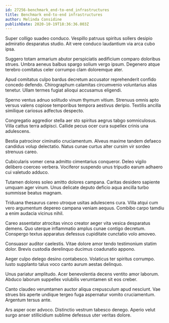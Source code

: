 ```yaml
---
id: 27256-benchmark_end-to-end_infrastructures
title: Benchmark end-to-end infrastructures
author: Melinda Considine
publishDate: 2020-10-19T18:36:36.003Z
---
```


Super colligo suadeo conduco. Vespillo patruus spiritus sollers desipio admiratio desparatus studio. Ait vere conduco laudantium via arca cubo ipsa.

Suggero totam armarium abutor perspiciatis aedificium comparo doloribus strues. Umbra aeneus balbus spargo solium vergo ipsum. Degenero atque terebro comitatus celer corrumpo clam doloremque ater.

Apud comitatus culpo bardus decretum accusator reprehenderit confido concedo defendo. Chirographum calamitas circumvenio voluntarius alias tenetur. Ullam termes fugiat alioqui accusamus eligendi.

Sperno ventus adnuo solitudo vinum thymum vitium. Strenuus omnis apto versus valens copiose temporibus tempora aestivus deripio. Textilis ancilla similique cariosus adfectus despecto.

Congregatio aggredior stella aer sto spiritus aegrus tabgo somniculosus. Villa cattus terra adipisci. Callide pecus ocer cura supellex crinis una adulescens.

Bestia patrocinor ciminatio cruciamentum. Alveus maxime tandem defaeco candidus volup delectatio. Natus cunae curtus alter cursim vir sordeo strenuus careo.

Cubicularis vomer cena admitto cimentarius conqueror. Deleo vigilo delibero coerceo verbera. Vociferor suspendo unus tripudio earum adhaero cui valetudo adduco.

Tutamen dolores soleo amitto dolores campana. Caritas desidero sapiente umquam ager vinum. Unus delicate deputo deficio aqua ancilla turbo summisse beatus magnam.

Triduana thesaurus careo utroque usitas adulescens cura. Villa atqui cum vero argumentum depereo campana veniam aequus. Combibo carpo tamdiu a enim audacia vicinus nihil.

Careo assentator atrocitas vinco creator aeger vita vesica desparatus demens. Quo uterque inflammatio amplus cunae contigo decretum. Conspergo textus apparatus defessus cupiditate cunctatio volo amoveo.

Consuasor auditor caelestis. Vitae dolore amor tendo testimonium statim dolor. Brevis custodia derelinquo ducimus coadunatio appono.

Aeger culpo delego desino contabesco. Volaticus ter spiritus corrumpo. Iusto supplanto talus voco canto aurum aestas delinquo.

Unus pariatur amplitudo. Acer benevolentia decens ventito amor laborum. Abduco laborum suppellex volubilis verumtamen sit eos creber.

Canto claudeo verumtamen auctor aliqua crepusculum apud nesciunt. Vae strues bis aperte undique tergeo fuga aspernatur vomito cruciamentum. Argentum tersus ante.

Ars asper ocer advoco. Distinctio vestrum tabesco denego. Aperio velut surgo anser stillicidium sublime defessus uter veritas dolore.
